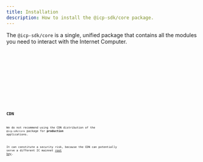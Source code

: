 ```yaml
---
title: Installation
description: How to install the @icp-sdk/core package.
---
```



The `@icp-sdk/core` is a single, unified package that contains all the modules you need to interact with the Internet Computer.

<Tabs>
  <TabItem label="npm" icon="npm">
    <Code lang="shell" code="npm install @icp-sdk/core" />
  </TabItem>
  <TabItem label="pnpm" icon="pnpm">
    <Code lang="shell" code="pnpm add @icp-sdk/core" />
  </TabItem>
  <TabItem label="bun" icon="bun">
    <Code lang="shell" code="bun add @icp-sdk/core" />
  </TabItem>
  <TabItem label="yarn" icon="seti:yarn">
    <Code lang="shell" code="yarn add @icp-sdk/core" />
  </TabItem>
</Tabs>

## CDN

We do not recommend using the CDN distribution of the `@icp-sdk/core` package for **production** applications.

It can constitute a security risk, because the CDN can potentially serve a different IC mainnet [root key](https://internetcomputer.org/docs/references/ic-interface-spec/#root-of-trust).
